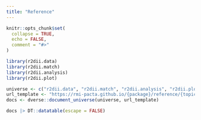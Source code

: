 ```yaml
---
title: "Reference"
---
```


```r
knitr::opts_chunk$set(
  collapse = TRUE,
  echo = FALSE,
  comment = "#>"
)
```

```r
library(r2dii.data)
library(r2dii.match)
library(r2dii.analysis)
library(r2dii.plot)

universe <- c("r2dii.data", "r2dii.match", "r2dii.analysis", "r2dii.plot")
url_template <- "https://rmi-pacta.github.io/{package}/reference/{topic}.html"
docs <- dverse::document_universe(universe, url_template)

docs |> DT::datatable(escape = FALSE)

```
